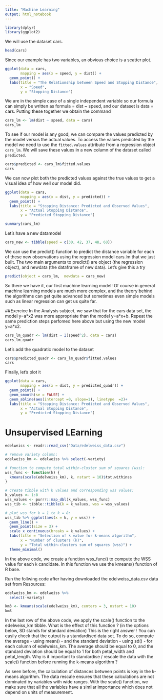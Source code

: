 ```yaml
---
title: "Machine Learning"
output: html_notebook
---
```


```r
library(dplyr)
library(ggplot2)
```

We will use the dataset cars.
```r
head(cars)
```

Since our example has two variables, an obvious choice is a scatter plot.
```r
ggplot(data = cars, 
       mapping = aes(x = speed, y = dist)) +
  geom_point() +
  labs(title = "The Relationship between Speed and Stopping Distance",
       x = "Speed",
       y = "Stopping Distance")
```

We are in the simple case of a single independent variable so our formula can simply be written as formula = dist ~ speed, and our dataset is data = cars. Putting these together we obtain the command
```r
cars_lm <- lm(dist ~ speed, data = cars)
cars_lm
```
To see if our model is any good, we can compare the values predicted by the model versus the actual values. To access the values predicted by the model we need to use the `fitted.values` attribute from a regression object `cars_lm`. We will save these values in a new column of the dataset called `predicted`.

```r
cars$predicted <- cars_lm$fitted.values
cars
```

We can now plot both the predicted values against the true values to get a visual idea of how well our model did.

```r
ggplot(data = cars,
       mapping = aes(x = dist, y = predicted)) +
  geom_point() +
  labs(title = "Stopping Distance: Predicted and Observed Values",
       x = "Actual Stopping Distance",
       y = "Predicted Stopping Distance")
```
```r
summary(cars_lm)
```
Let's have a new datamodel
```r
cars_new <- tibble(speed = c(30, 42, 37, 48, 60))
```
We can use the predict() function to predict the distance variable for each of these new observations using the regression model cars.lm that we just built. The two main arguments to predict() are object (the regression object), and newdata (the dataframe of new data). Let's give this a try
```r
predict(object = cars_lm,  newdata = cars_new) 
```
So there we have it, our first machine learning model! Of course in general machine learning models are much more complex, and the theory behind the algorithms can get quite advanced but sometimes even simple models such as linear regression can get us quite far.

##Exercice
In the Analysis subject, we saw that for the cars data set, the model y=a\*x2 was more appropriate than the model y=a\*x+b. Repeat the same prediction steps perfomed here above but using the new model y=a\*x2.
```r
cars_lm_quadr <- lm(dist ~ I(speed^2), data = cars)
cars_lm_quadr
```
Let's add the quadratic model to the dataset
```r
cars$predicted_quadr <- cars_lm_quadr$fitted.values
cars
```

Finally, let's plot it
```r
ggplot(data = cars,
       mapping = aes(x = dist, y = predicted_quadr)) +
  geom_point() +
  geom_smooth(se = FALSE) +
  geom_abline(aes(intercept =0, slope=1), linetype  =2)+
  labs(title = "Stopping Distance: Predicted and Observed Values",
       x = "Actual Stopping Distance",
       y = "Predicted Stopping Distance")
```
# Unsupervised LEarning
```r
edelweiss <- readr::read_csv("Data/edelweiss_data.csv")

# remove variety column:
edelweiss_km <- edelweiss %>% select(-variety)

# function to compute total within-cluster sum of squares (wss):
wss_func <- function(k) {
  kmeans(scale(edelweiss_km), k, nstart = 10)$tot.withinss
}

# create tibble with k values and corresponding wss values:
k_values <- 1:8
wss_values <- purrr::map_dbl(k_values, wss_func)
wss_tib <- tibble::tibble(k = k_values, wss = wss_values)

# plot wss for k = 1 to k = 8:
wss_tib %>% ggplot(aes(x = k, y = wss)) +
  geom_line() +
  geom_point(size = 3) +
  scale_x_continuous(breaks = k_values) +
  labs(title = "Selection of k value for k-means algorithm",
       x = "Number of clusters (k)",
       y = "Total within-clusters sum of squares (wss)") +
  theme_minimal()  
```
In the above code, we create a function wss_func() to compute the WSS value for each k candidate. In this function we use the kmeans() function of R base.

Run the follwing code after having downloaded the edelweiss_data.csv data set from Resources:
```r
edelweiss_km <- edelweiss %>% 
  select(-variety)

km3 <- kmeans(scale(edelweiss_km), centers = 3, nstart = 10)
km3
```
In the last row of the above code, we apply the scale() function to the edelweiss_km tibble. What is the effect of this function ? (in the options below, SD stands for standard deviation)
This is the right answer ! You can easily check that the output is a standardised data set. To do so, compute the average - using mean() - and the standard deviation - using sd() - for each column of edelweiss_km. The average should be equal to 0, and the standard deviation should be equal to 1 for both petal_width and petal_length.
Why is it important to standardise / rescale the data with the scale() function before running the k-means algorithm ?

As seen before, the calculation of distances between points is key in the k-means algorithm. The data rescale ensures that these calculations are not dominated by variables with wide ranges. With the scale() function, we make sure that all the variables have a similar importance which does not depend on units of measurement.
